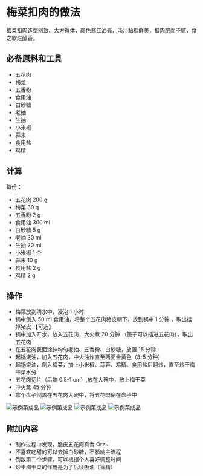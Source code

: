 # 梅菜扣肉的做法

梅菜扣肉造型别致、大方得体，颜色酱红油亮，汤汁黏稠鲜美，扣肉肥而不腻，食之软烂醇香。

## 必备原料和工具

* 五花肉
* 梅菜
* 五香粉
* 食用油
* 白砂糖
* 老抽
* 生抽
* 小米椒
* 蒜末
* 食用盐
* 鸡精

## 计算

每份：

* 五花肉 200 g
* 梅菜 30 g
* 五香粉 2 g
* 食用油 300 ml
* 白砂糖 5 g
* 老抽  30 ml
* 生抽  20 ml
* 小米椒  1 个
* 蒜末 10 g
* 食用盐 2 g
* 鸡精 2 g

## 操作

* 梅菜放到清水中，浸泡 1 小时
* 锅中倒入 50 ml 食用油，将整个五花肉猪皮朝下，放到锅中 1 分钟 ，取出挂掉猪皮 【可选】
* 锅中加入开水，放入五花肉，大火煮 20 分钟 （筷子可以插进五花肉），取出五花肉
* 在五花肉表面涂抹均匀老抽、五香粉、白砂糖，放置 15 分钟
* 起锅烧油，加入五花肉，中火油炸直至两面金黄色（3-5 分钟）
* 起锅烧油，倒入梅菜，加上小米椒、蒜蓉、鸡精、食用盐后翻炒，直至炒干梅干菜水分
* 五花肉切片（后端 0.5-1 cm）,放在大碗中，散上梅干菜
* 中火蒸 45 分钟
* 拿个盘子倒盖在五花肉大碗中，将五花肉倒在盘子中

![示例菜成品](./1.jpeg)
![示例菜成品](./2.jpeg)
![示例菜成品](./3.jpeg)
![示例菜成品](./4.jpeg)

## 附加内容

* 制作过程中发现，脆皮五花肉真香 Orz~
* 不喜欢吃甜的可以去掉白砂糖，不影响主流程
* 倒数第二个步骤，可以根据个人喜好调整时间
* 炒干梅干菜的作用是为了后续吸油（盲猜）


